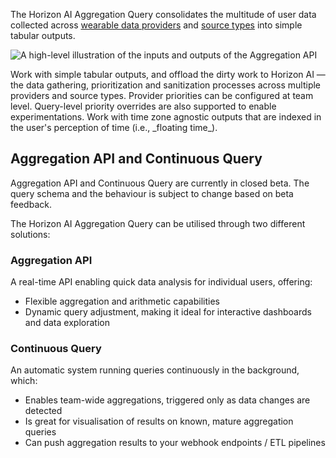 The Horizon AI Aggregation Query consolidates the multitude of user data collected across [wearable data providers](/wearables/providers/introduction)
and [source types](/wearables/providers/data-attributions#source-type) into simple tabular outputs.

![A high-level illustration of the inputs and outputs of the Aggregation API](/img/aggregation/overview.png)

<Card title="Consolidation" icon="merge" horizontal>
Work with simple tabular outputs, and offload the dirty work to Horizon AI — the data gathering, prioritization and sanitization
processes across multiple providers and source types.
</Card>

<Card title="Data prioritization" icon="bars-staggered" horizontal>
Provider priorities can be configured at team level. Query-level priority overrides are also supported to enable
experimentations.
</Card>

<Card title="Aggregate in floating time" icon="timeline-arrow" horizontal>
Work with time zone agnostic outputs that are indexed in the user's perception of time (i.e., _floating time_).
</Card>

## Aggregation API and Continuous Query

<Warning>
Aggregation API and Continuous Query are currently in closed beta.
The query schema and the behaviour is subject to change based on beta feedback.
</Warning>

The Horizon AI Aggregation Query can be utilised through two different solutions:

### Aggregation API

A real-time API enabling quick data analysis for individual users, offering:
- Flexible aggregation and arithmetic capabilities
- Dynamic query adjustment, making it ideal for interactive dashboards and data exploration

### Continuous Query

An automatic system running queries continuously in the background, which:
- Enables team-wide aggregations, triggered only as data changes are detected
- Is great for visualisation of results on known, mature aggregation queries
- Can push aggregation results to your webhook endpoints / ETL pipelines
